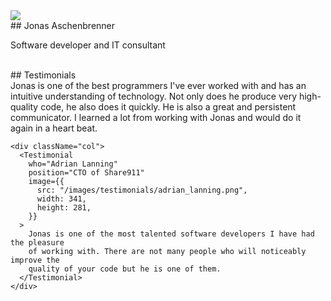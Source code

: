 
<Section>
  <div className="row">
    <div className="col-auto">
    <Image src="/images/jonas.png" width={281} height={281} className="mb-2 mb-md-0" />
</div>
<div className="col">
<TextSection>
<hgroup>
## Jonas Aschenbrenner

<p className="h5">Software developer and IT consultant</p>

</hgroup>

<Contact />

<br />

<CV className="mt-2" />

</TextSection>
</div>
  </div>

</Section>

<Section>
  ## Testimonials

  <div className="row">
    <div className="col mb-3 mb-md-0">
      <Testimonial
        who="Sam Hatoum"
        position="Founder of Xolv.io"
        image={{
          src: "/images/testimonials/sam_hatoum.jpg",
          width: 300,
          height: 281,
        }}
      >
        Jonas is one of the best programmers I&#39;ve ever worked with and has an
        intuitive understanding of technology. Not only does he produce very
        high-quality code, he also does it quickly. He is also a great and persistent
        communicator. I learned a lot from working with Jonas and would do it again in
        a heart beat.
      </Testimonial>
    </div>

    <div className="col">
      <Testimonial
        who="Adrian Lanning"
        position="CTO of Share911"
        image={{
          src: "/images/testimonials/adrian_lanning.png",
          width: 341,
          height: 281,
        }}
      >
        Jonas is one of the most talented software developers I have had the pleasure
        of working with. There are not many people who will noticeably improve the
        quality of your code but he is one of them.
      </Testimonial>
    </div>

  </div>
</Section>

<Section>
  <div className="text-center">
    <Contact className="btn-lg" />
  </div>
</Section>
